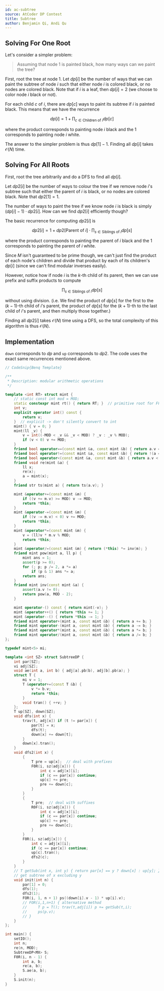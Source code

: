 ```yaml
---
id: ac-subtree
source: AtCoder DP Contest
title: Subtree
author: Benjamin Qi, Andi Qu
---
```


## Solving For One Root

Let's consider a simpler problem:

> Assuming that node $1$ is painted black, how many ways can we paint the tree?

First, root the tree at node $1$. Let $dp[i]$ be the number of ways that we can
paint the subtree of node $i$ such that either node $i$ is colored black, or no
nodes are colored black. Note that if $i$ is a leaf, then $dp[i]=2$ (we choose
to color node $i$ black or not).

For each child $c$ of $i$, there are $dp[c]$ ways to paint its subtree if $i$ is
painted black. This means that we have the recurrence

$$
dp[i]=1+\prod_{c \in \text{Children of } i} dp[c]
$$

where the product corresponds to painting node $i$ black and the $1$ corresponds
to painting node $i$ white.

The answer to the simpler problem is thus $dp[1]-1$. Finding all $dp[i]$ takes
$\mathcal{O}(N)$ time.

## Solving For All Roots

First, root the tree arbitrarily and do a DFS to find all $dp[i]$.

Let $dp2[i]$ be the number of ways to colour the tree if we remove node $i$'s
subtree such that either the parent of $i$ is black, or no nodes are colored
black. Note that $dp2[1]=1$.

The number of ways to paint the tree if we know node $i$ is black is simply
$(dp[i]-1)\cdot dp2[i]$. How can we find $dp2[i]$ efficiently though?

The basic recurrence for computing $dp2[i]$ is

$$
dp2[i] = 1+dp2[\text{Parent of } i] \cdot \prod_{s \in \text{Siblings of } i} dp[s]
$$

where the product corresponds to painting the parent of $i$ black and the $1$
corresponds to painting the parent of $i$ white.

Since $M$ isn't guaranteed to be prime though, we can't just find the product of
each node's children and divide that product by each of its children's $dp[i]$
(since we can't find modular inverses easily).

However, notice how if node $i$ is the $k$-th child of its parent, then we can
use prefix and suffix products to compute

$$
\prod_{s \in \text{Siblings of } i}dp[s]
$$

without using division. (i.e. We find the product of $dp[s]$ for the first to
the $(k - 1)$-th child of $i$'s parent, the product of $dp[s]$ for the
$(k + 1)$-th to the last child of $i$'s parent, and then multiply those
together.)

Finding all $dp2[i]$ takes $\mathcal{O}(N)$ time using a DFS, so the total
complexity of this algorithm is thus $\mathcal{O}(N)$.

## Implementation

`down` corresponds to $dp$ and `up` corresponds to $dp2$. The code uses the
exact same recurrences mentioned above.

<LanguageSection>
<CPPSection>

```cpp
// CodeSnip{Benq Template}

/**
 * Description: modular arithmetic operations
 */

template <int RT> struct mint {
	// static const int mod = MOD;
	static constexpr mint rt() { return RT; }  // primitive root for FFT
	int v;
	explicit operator int() const {
		return v;
	}  // explicit -> don't silently convert to int
	mint() { v = 0; }
	mint(ll _v) {
		v = int((-MOD < _v && _v < MOD) ? _v : _v % MOD);
		if (v < 0) v += MOD;
	}
	friend bool operator==(const mint &a, const mint &b) { return a.v == b.v; }
	friend bool operator!=(const mint &a, const mint &b) { return !(a == b); }
	friend bool operator<(const mint &a, const mint &b) { return a.v < b.v; }
	friend void re(mint &a) {
		ll x;
		re(x);
		a = mint(x);
	}
	friend str ts(mint a) { return ts(a.v); }

	mint &operator+=(const mint &m) {
		if ((v += m.v) >= MOD) v -= MOD;
		return *this;
	}
	mint &operator-=(const mint &m) {
		if ((v -= m.v) < 0) v += MOD;
		return *this;
	}
	mint &operator*=(const mint &m) {
		v = (ll)v * m.v % MOD;
		return *this;
	}
	mint &operator/=(const mint &m) { return (*this) *= inv(m); }
	friend mint pow(mint a, ll p) {
		mint ans = 1;
		assert(p >= 0);
		for (; p; p /= 2, a *= a)
			if (p & 1) ans *= a;
		return ans;
	}
	friend mint inv(const mint &a) {
		assert(a.v != 0);
		return pow(a, MOD - 2);
	}

	mint operator-() const { return mint(-v); }
	mint &operator++() { return *this += 1; }
	mint &operator--() { return *this -= 1; }
	friend mint operator+(mint a, const mint &b) { return a += b; }
	friend mint operator-(mint a, const mint &b) { return a -= b; }
	friend mint operator*(mint a, const mint &b) { return a *= b; }
	friend mint operator/(mint a, const mint &b) { return a /= b; }
};

typedef mint<5> mi;

template <int SZ> struct SubtreeDP {
	int par[SZ];
	vi adj[SZ];
	void ae(int a, int b) { adj[a].pb(b), adj[b].pb(a); }
	struct T {
		mi v = 1;
		T &operator+=(const T &b) {
			v *= b.v;
			return *this;
		}
		void tran() { ++v; }
	};
	T up[SZ], down[SZ];
	void dfs(int x) {
		trav(t, adj[x]) if (t != par[x]) {
			par[t] = x;
			dfs(t);
			down[x] += down[t];
		}
		down[x].tran();
	}
	void dfs2(int x) {
		{
			T pre = up[x];  // deal with prefixes
			F0R(i, sz(adj[x])) {
				int c = adj[x][i];
				if (c == par[x]) continue;
				up[c] += pre;
				pre += down[c];
			}
		}
		{
			T pre;  // deal with suffixes
			R0F(i, sz(adj[x])) {
				int c = adj[x][i];
				if (c == par[x]) continue;
				up[c] += pre;
				pre += down[c];
			}
		}
		F0R(i, sz(adj[x])) {
			int c = adj[x][i];
			if (c == par[x]) continue;
			up[c].tran();
			dfs2(c);
		}
	}
	// T getSub(int x, int y) { return par[x] == y ? down[x] : up[y]; }
	// get subtree of x excluding y
	void init(int n) {
		par[1] = 0;
		dfs(1);
		dfs2(1);
		FOR(i, 1, n + 1) ps((down[i].v - 1) * up[i].v);
		// FOR(i,1,n+1) { alternative method
		//     T p = T(); trav(t,adj[i]) p += getSub(t,i);
		//     ps(p.v);
		// }
	}
};

int main() {
	setIO();
	int n;
	re(n, MOD);
	SubtreeDP<MX> S;
	F0R(i, n - 1) {
		int a, b;
		re(a, b);
		S.ae(a, b);
	}
	S.init(n);
}
```

</CPPSection>
</LanguageSection>